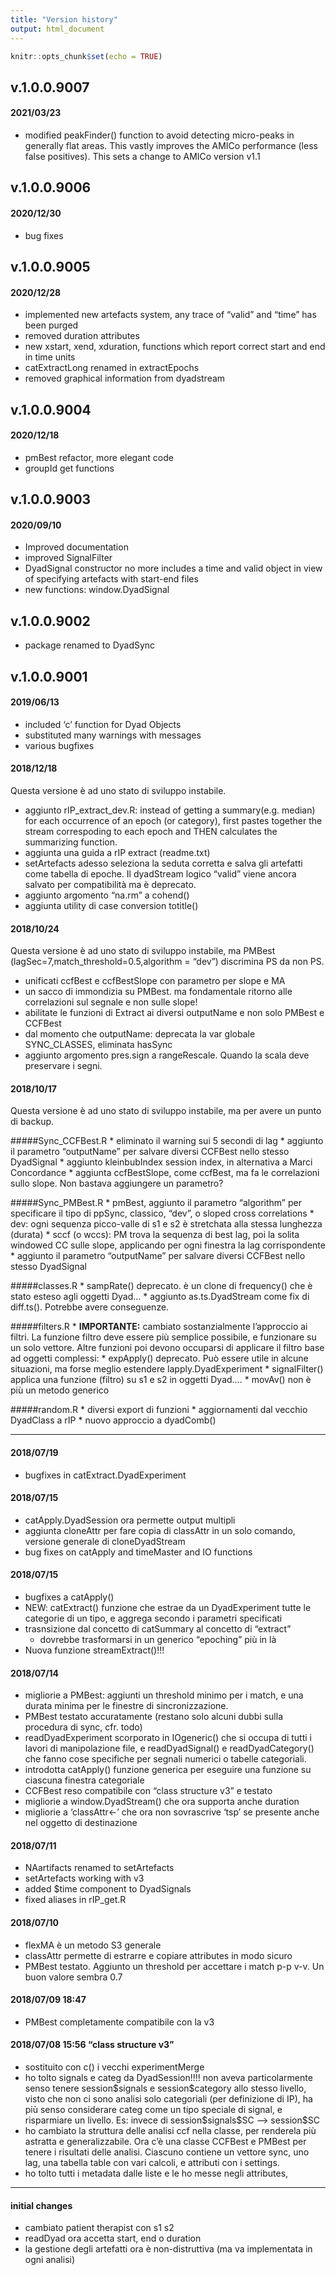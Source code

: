 ```yaml
---
title: "Version history"
output: html_document
---
```


```r
knitr::opts_chunk$set(echo = TRUE)
```
## v.1.0.0.9007
#### 2021/03/23
  * modified peakFinder() function to avoid detecting micro-peaks in generally flat areas. This vastly improves the AMICo performance (less false positives). This sets a change to AMICo version v1.1

## v.1.0.0.9006
#### 2020/12/30
  * bug fixes

## v.1.0.0.9005
#### 2020/12/28
  * implemented new artefacts system, any trace of "valid" and "time" has been purged
  * removed duration attributes
  * new xstart, xend, xduration, functions which report correct start and end in time units
  * catExtractLong renamed in extractEpochs
  * removed graphical information from dyadstream

## v.1.0.0.9004
#### 2020/12/18
  * pmBest refactor, more elegant code
  * groupId get functions

## v.1.0.0.9003
#### 2020/09/10
  * Improved documentation
  * improved SignalFilter 
  * DyadSignal constructor no more includes a time and valid object in view of specifying artefacts with start-end files
  * new functions: window.DyadSignal


## v.1.0.0.9002
  * package renamed to DyadSync

## v.1.0.0.9001


#### 2019/06/13

  * included 'c' function for Dyad Objects
  * substituted many warnings with messages
  * various bugfixes


#### 2018/12/18
Questa versione è ad uno stato di sviluppo instabile.

  * aggiunto rIP_extract_dev.R: instead of getting a summary(e.g. median) for each occurrence of an epoch (or category), first pastes together the stream correspoding to each epoch and THEN calculates the summarizing function.
  * aggiunta una guida a rIP extract (readme.txt)
  * setArtefacts adesso seleziona la seduta corretta e salva gli artefatti come tabella di epoche. Il dyadStream logico "valid" viene ancora salvato per compatibilità ma è deprecato.
  * aggiunto argomento "na.rm" a cohend()
  * aggiunta utility di case conversion totitle()

#### 2018/10/24
Questa versione è ad uno stato di sviluppo instabile, ma PMBest (lagSec=7,match_threshold=0.5,algorithm = "dev") discrimina PS da non PS.

  * unificati ccfBest e ccfBestSlope con parametro per slope e MA
  * un sacco di immondizia su PMBest. ma fondamentale ritorno alle correlazioni sul segnale e non sulle slope!
  * abilitate le funzioni di Extract ai diversi outputName e non solo PMBest e CCFBest
  * dal momento che outputName: deprecata la var globale SYNC_CLASSES, eliminata hasSync
  * aggiunto argomento pres.sign a rangeRescale. Quando la scala deve preservare i segni.

#### 2018/10/17
Questa versione è ad uno stato di sviluppo instabile, ma per avere un punto di backup.

#####Sync_CCFBest.R
  * eliminato il warning sui 5 secondi di lag
  * aggiunto il parametro "outputName" per salvare diversi CCFBest nello stesso DyadSignal
  * aggiunto kleinbubIndex session index, in alternativa a Marci Concordance
  * aggiunta ccfBestSlope, come ccfBest, ma fa le correlazioni sullo slope. Non bastava aggiungere un parametro?
  
#####Sync_PMBest.R
  * pmBest, aggiunto il parametro "algorithm" per specificare il tipo di ppSync, classico, "dev", o sloped cross correlations
    * dev: ogni sequenza picco-valle di s1 e s2 è stretchata alla stessa lunghezza (durata)
    * sccf (o wccs): PM trova la sequenza di best lag, poi la solita windowed CC sulle slope, applicando per ogni finestra la lag corrispondente
  * aggiunto il parametro "outputName" per salvare diversi CCFBest nello stesso DyadSignal
  
#####classes.R
  * sampRate() deprecato. è un clone di frequency() che è stato esteso agli oggetti Dyad...
  * aggiunto as.ts.DyadStream come fix di diff.ts(). Potrebbe avere conseguenze.
  
#####filters.R
  * **IMPORTANTE:** cambiato sostanzialmente l'approccio ai filtri. La funzione filtro deve essere più semplice possibile, e funzionare su un solo vettore. Altre funzioni poi devono occuparsi di applicare il filtro base ad oggetti complessi:
    * expApply() deprecato. Può essere utile in alcune situazioni, ma forse meglio estendere lapply.DyadExperiment
    * signalFilter() applica una funzione (filtro) su s1 e s2 in oggetti Dyad....
    * movAv() non è più un metodo generico
    
#####random.R
  * diversi export di funzioni
  * aggiornamenti dal vecchio DyadClass a rIP
  * nuovo approccio a dyadComb()
  
---------------------------------------

#### 2018/07/19
* bugfixes in catExtract.DyadExperiment

#### 2018/07/15
* catApply.DyadSession ora permette output multipli
* aggiunta cloneAttr per fare copia di classAttr in un solo comando, versione generale di cloneDyadStream
* bug fixes on catApply and timeMaster and IO functions

#### 2018/07/15
* bugfixes a catApply()
* NEW: catExtract() funzione che estrae da un DyadExperiment tutte le categorie di un tipo, e aggrega secondo i parametri specificati
* trasnsizione dal concetto di catSummary al concetto di "extract"
  * dovrebbe trasformarsi in un generico "epoching" più in là
* Nuova funzione streamExtract()!!!

#### 2018/07/14
* migliorie a PMBest: aggiunti un threshold minimo per i match, e una durata minima per le finestre di sincronizzazione.
* PMBest testato accuratamente (restano solo alcuni dubbi sulla procedura di sync, cfr. todo)
* readDyadExperiment scorporato in IOgeneric() che si occupa di tutti i lavori di manipolazione file, e readDyadSignal() e readDyadCategory() che fanno cose specifiche per segnali numerici o tabelle categoriali.
* introdotta catApply() funzione generica per eseguire una funzione su ciascuna finestra categoriale
* CCFBest reso compatibile con "class structure v3" e testato
* migliorie a window.DyadStream() che ora supporta anche duration
* migliorie a 'classAttr<-' che ora non sovrascrive 'tsp' se presente anche nel oggetto di destinazione

#### 2018/07/11
* NAartifacts renamed to setArtefacts
* setArtefacts working with v3
* added $time component to DyadSignals
* fixed aliases in rIP_get.R

#### 2018/07/10
* flexMA è un metodo S3 generale
* classAttr permette di estrarre e copiare attributes in modo sicuro
* PMBest testato. Aggiunto un threshold per accettare i match p-p v-v. Un buon valore sembra 0.7


#### 2018/07/09 18:47
* PMBest completamente compatibile con la v3

#### 2018/07/08 15:56 "class structure v3"

* sostituito con c() i vecchi experimentMerge
* ho tolto signals e categ da DyadSession!!!! non aveva particolarmente senso tenere session\$signals e session\$category allo stesso livello, visto che non ci sono analisi solo categoriali (per definizione di IP), ha più senso considerare categ come un tipo speciale di signal, e risparmiare un livello. Es: invece di session\$signals\$SC --> session\$SC
* ho cambiato la struttura delle analisi ccf nella classe, per renderela più astratta e generalizzabile. Ora c'è una classe CCFBest e PMBest per tenere i risultati delle analisi. Ciascuno contiene un vettore sync, uno lag, una tabella table con vari calcoli, e attributi con i settings. 
* ho tolto tutti i metadata dalle liste e le ho messe negli attributes, 

---------------------------------------

#### initial changes

* cambiato patient therapist con s1 s2
* readDyad ora accetta start, end o duration
* la gestione degli artefatti ora è non-distruttiva (ma va implementata in ogni analisi)